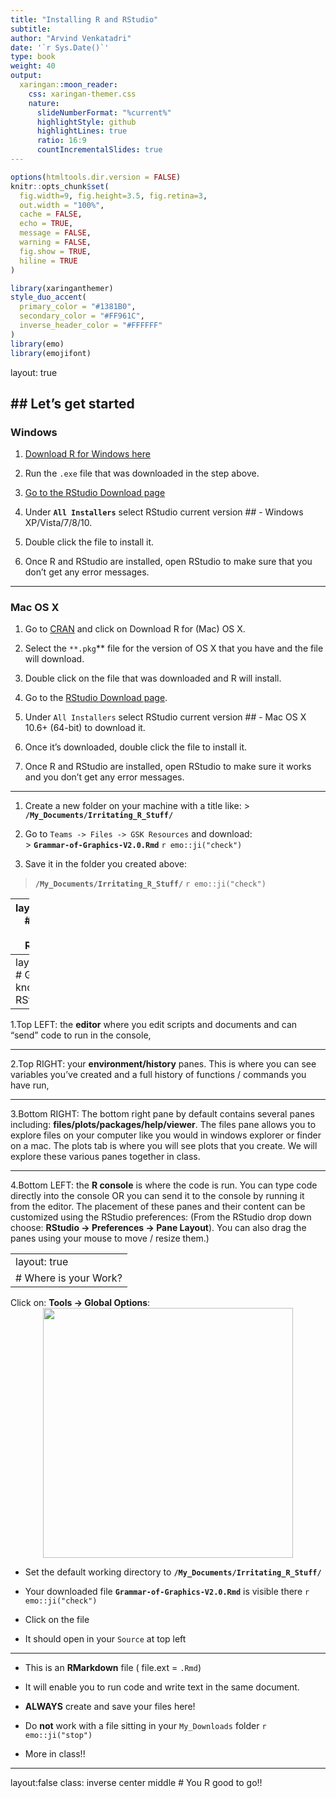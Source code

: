 ```yaml
---
title: "Installing R and RStudio"
subtitle:  
author: "Arvind Venkatadri"
date: '`r Sys.Date()`'
type: book
weight: 40
output:
  xaringan::moon_reader:
    css: xaringan-themer.css
    nature:
      slideNumberFormat: "%current%"
      highlightStyle: github
      highlightLines: true
      ratio: 16:9
      countIncrementalSlides: true
---
```


```r
options(htmltools.dir.version = FALSE)
knitr::opts_chunk$set(
  fig.width=9, fig.height=3.5, fig.retina=3,
  out.width = "100%",
  cache = FALSE,
  echo = TRUE,
  message = FALSE, 
  warning = FALSE,
  fig.show = TRUE,
  hiline = TRUE
)
```


```r
library(xaringanthemer)
style_duo_accent(
  primary_color = "#1381B0",
  secondary_color = "#FF961C",
  inverse_header_color = "#FFFFFF"
)
library(emo)
library(emojifont)
```

layout: true

## Let's get started
---

### Windows

1. [Download R for Windows here](http://cran.r-project.org/bin/windows/base/release.htm)

2. Run the `.exe` file that was downloaded in the step above.

3. [Go to the RStudio Download page](http://www.rstudio.com/ide/download/desktop)

4. Under **`All Installers`** select RStudio current version ## - Windows XP/Vista/7/8/10.

5. Double click the file to install it.

6. Once R and RStudio are installed, open RStudio to make sure that you don’t get any error messages.

---


### Mac OS X

1. Go to [CRAN](https://cran.r-project.org/) and click on Download R for (Mac) OS X.

2. Select the `**.pkg`** file for the version of OS X that you have and the file will download.

3. Double click on the file that was downloaded and R will install.

4. Go to the [RStudio Download page](http://www.rstudio.com/ide/download/desktop).

5. Under `All Installers` select RStudio current version ## - Mac OS X 10.6+ (64-bit) to download it.

6. Once it’s downloaded, double click the file to install it.

7. Once R and RStudio are installed, open RStudio to make sure it works and you don’t get any error messages.


---



1.  Create a new folder on your machine with a title like:
>  **`/My_Documents/Irritating_R_Stuff/`** 

2.  Go to `Teams -> Files -> GSK Resources` and download:  
>  **`Grammar-of-Graphics-V2.0.Rmd`** `r emo::ji("check")`

3.  Save it in the folder you created above:  

>  **`/My_Documents/Irritating_R_Stuff/`** `r emo::ji("check")`

---
layout:false
# Get to Know RStudio

When you first open it, the RStudio interface is divided into four “Panes” as described below:
<center><img src="https://bookdown.org/maddocent/exploratory_data_analysis/_book/images/rstudio_interface.png" height="450px"/></center>

---
layout: true
# Get to know RStudio
<center><img src="https://bookdown.org/maddocent/exploratory_data_analysis/_book/images/rstudio_interface.png" height="350px"/></center>

---

1.Top LEFT: the **editor** where you edit scripts and documents and can “send” code to run in the console,

---

2.Top RIGHT: your **environment/history** panes. This is where you can see variables you’ve created and a full history of functions / commands you have run,

---

3.Bottom RIGHT: The bottom right pane by default contains several panes including: **files/plots/packages/help/viewer**. The files pane allows you to explore files on your computer like you would in windows explorer or finder on a mac. The plots tab is where you will see plots that you create. We will explore these various panes together in class.

---

4.Bottom LEFT: the **R console** is where the code is run. You can type code directly into the console OR you can send it to the console by running it from the editor. The placement of these panes and their content can be customized using the RStudio preferences: (From the RStudio drop down choose: **RStudio -> Preferences -> Pane Layout**). You can also drag the panes using your mouse to move / resize them.)

---
layout: true
# Where is your Work?
---

Click on: **Tools -> Global Options**:
<center><img src="https://d33wubrfki0l68.cloudfront.net/c41935ca0c88dd9ef2ee02b65222837b86d813d4/00505/2020/02/18/rstudio-1-3-preview-configuration/global-options.png" height="400px"/></center>
- Set the default working directory to **`/My_Documents/Irritating_R_Stuff/`**  

- Your downloaded file **`Grammar-of-Graphics-V2.0.Rmd`** is visible there `r emo::ji("check")`
- Click on the file
- It should open in your `Source` at top left

---

- This is an **RMarkdown** file ( file.ext = `.Rmd`)

- It will enable you to run code and write text in the same document. 

- **ALWAYS** create and save your files here!

- Do **not** work with a file sitting in your `My_Downloads` folder `r emo::ji("stop")`

- More in class!!

---
layout:false
class: inverse center middle
# You R good to go!!
